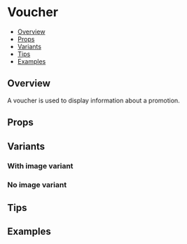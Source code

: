 
<Meta of={Stories} />

# Voucher

- [Overview](#overview)
- [Props](#props)
- [Variants](#variants)
- [Tips](#tips)
- [Examples](#examples)

## Overview

A voucher is used to display information about a promotion.

<Canvas of={Stories.Default} />

## Props

<Controls of={Stories.Default} />

## Variants

### With image variant

<Canvas of={Stories.WithImage} />

### No image variant

<Canvas of={Stories.NoImage} />

## Tips

## Examples
